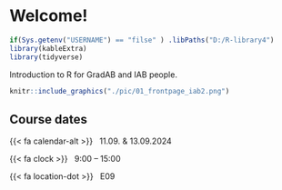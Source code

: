 # Welcome! {#index .unnumbered}

```r
if(Sys.getenv("USERNAME") == "filse" ) .libPaths("D:/R-library4") 
library(kableExtra)
library(tidyverse)
```

Introduction to R for GradAB and IAB people.

<!-- ![](./pic/00_frontpage_iab2.png){width="490"} -->


```r
knitr::include_graphics("./pic/01_frontpage_iab2.png")
```


## Course dates {.unnumbered}

::: {.g-col-12 .g-col-sm-6 .g-col-md-4}


{{< fa calendar-alt >}} &nbsp; 11.09. & 13.09.2024

{{< fa clock >}} &nbsp; 9:00 – 15:00 

{{< fa location-dot >}} &nbsp; E09

:::
